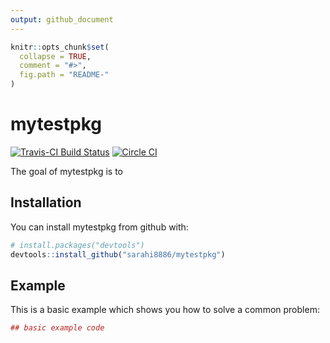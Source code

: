 ```yaml
---
output: github_document
---
```


<!-- README.md is generated from README.Rmd. Please edit that file -->

```r
knitr::opts_chunk$set(
  collapse = TRUE,
  comment = "#>",
  fig.path = "README-"
)
```

# mytestpkg

[![Travis-CI Build Status](https://travis-ci.org/sarahi8886/mytestpkg.svg?branch=master)](https://travis-ci.org/sarahi8886/mytestpkg) [![Circle CI](https://circleci.com/gh/sarahi8886/mytestpkg.svg?style=shield&circle-token=:circle-token)](https://circleci.com/gh/sarahi8886/mytestpkg)

The goal of mytestpkg is to 

## Installation

You can install mytestpkg from github with:

```r
# install.packages("devtools")
devtools::install_github("sarahi8886/mytestpkg")
```

## Example

This is a basic example which shows you how to solve a common problem:

```r
## basic example code
```










